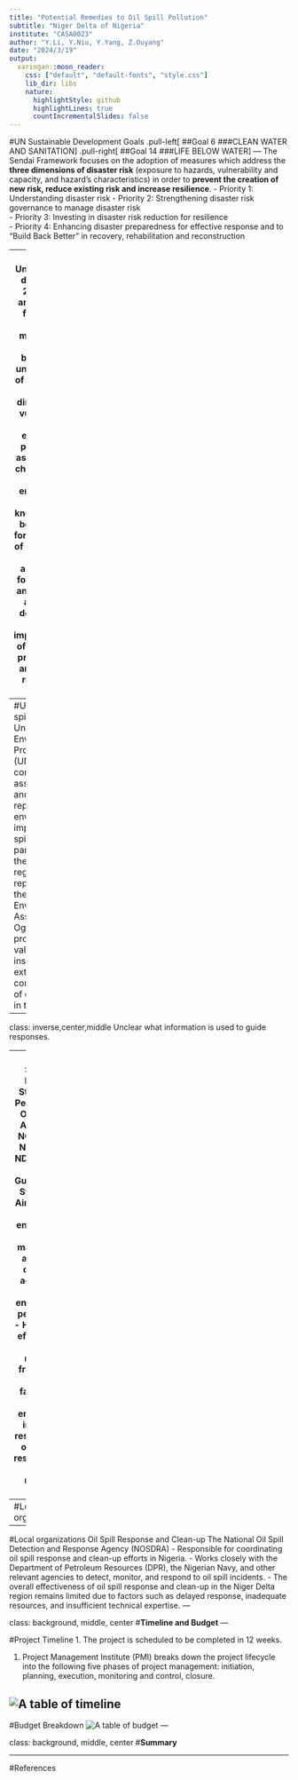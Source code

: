 ```yaml
---
title: "Potential Remedies to Oil Spill Pollution"
subtitle: "Niger Delta of Nigeria"
institute: "CASA0023"
author: "Y.Li, Y.Niu, Y.Yang, Z.Ouyang"
date: "2024/3/19"
output:
  xaringan::moon_reader:
    css: ["default", "default-fonts", "style.css"]
    lib_dir: libs
    nature:
      highlightStyle: github
      highlightLines: true
      countIncrementalSlides: false
---
```

#UN Sustainable Development Goals
.pull-left[
##Goal 6 
###CLEAN WATER AND SANITATION
]
.pull-right[
##Goal 14 
###LIFE BELOW WATER
]
---
The Sendai Framework focuses on the adoption of measures which address the **three dimensions of disaster risk** (exposure to hazards, vulnerability and capacity, and hazard’s characteristics) in order to **prevent the creation of new risk, reduce existing risk and increase resilience**.
- Priority 1: Understanding disaster risk
- Priority 2: Strengthening disaster risk governance to manage disaster risk  
- Priority 3: Investing in disaster risk reduction for resilience  
- Priority 4: Enhancing disaster preparedness for effective response and to “Build Back Better” in recovery, rehabilitation and reconstruction

---
Priority 1: Understanding disaster risk
23. Policies and practices for disaster risk management should be based on an understanding of disaster risk in all its dimensions of vulnerability, capacity, exposure of persons and assets, hazard characteristics and the environment. Such knowledge can be leveraged for the purpose of pre-disaster risk assessment, for prevention and mitigation and for the development and implementation of appropriate preparedness and effective response to disasters.

---
#UNEP and oil spills in Nigeria
United Nations Environment Programme (UNEP) has conducted assessments and published reports on the environmental impacts of oil spills in Nigeria, particularly in the Niger Delta region. These reports, such as the 2011 Environmental Assessment of Ogoniland, provide valuable insights into the extent and consequences of oil pollution in the country.

---
class: inverse,center,middle
Unclear what information is used to guide responses.

---
#Current Semarang Resilience Strategy
The Petroleum Act, Oil Pipelines Act, EIA Act, NOSDRA Act, NESREA Act, NDDC Act, and DPR Guidelines and Standards. 
- Aim to prevent oil spills, ensure proper waste management, and hold oil companies accountable for their environmental performance. 
- However, the effectiveness of this regulatory framework is limited by factors such as weak enforcement, inadequate resources, and overlapping responsibilities among regulatory agencies.

---
#Local organizations

---
#Local organizations
Oil Spill Response and Clean-up The National Oil Spill Detection and Response Agency (NOSDRA) 
- Responsible for coordinating oil spill response and clean-up efforts in Nigeria. 
- Works closely with the Department of Petroleum Resources (DPR), the Nigerian Navy, and other relevant agencies to detect, monitor, and respond to oil spill incidents. 
- The overall effectiveness of oil spill response and clean-up in the Niger Delta region remains limited due to factors such as delayed response, inadequate resources, and insufficient technical expertise.
---

class: background, middle, center
#**Timeline and Budget**
---

#Project Timeline
1. The project is scheduled to be completed in 12 weeks.

1. Project Management Institute (PMI) breaks down the project lifecycle into the following five phases of project management: initiation, planning, execution, monitoring and control, closure. 

![A table of timeline](image/Timeline.png)
---

#Budget Breakdown
![A table of budget](image/budget.png)
---

class: background, middle, center
#**Summary**

---

#References

